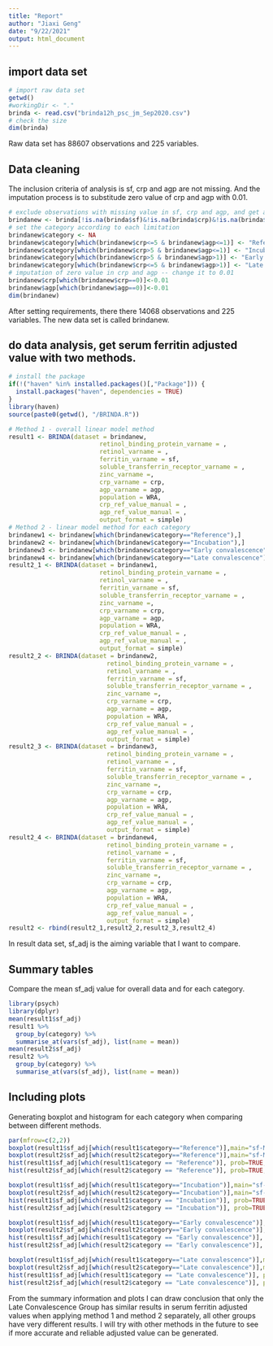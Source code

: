 ```yaml
---
title: "Report"
author: "Jiaxi Geng"
date: "9/22/2021"
output: html_document
---
```


## import data set
```r
# import raw data set
getwd()
#workingDir <- "."
brinda <- read.csv("brinda12h_psc_jm_Sep2020.csv")
# check the size
dim(brinda)
```
Raw data set has 88607 observations and 225 variables.

## Data cleaning
The inclusion criteria of analysis is sf, crp and agp are not missing. And the imputation process is to substitude zero value of crp and agp with 0.01.
```r
# exclude observations with missing value in sf, crp and agp, and get a new data set I am going to focusing on
brindanew <- brinda[!is.na(brinda$sf)&!is.na(brinda$crp)&!is.na(brinda$agp), ]
# set the category according to each limitation
brindanew$category <- NA
brindanew$category[which(brindanew$crp<=5 & brindanew$agp<=1)] <- "Reference"
brindanew$category[which(brindanew$crp>5 & brindanew$agp<=1)] <- "Incubation"
brindanew$category[which(brindanew$crp>5 & brindanew$agp>1)] <- "Early convalescence"
brindanew$category[which(brindanew$crp<=5 & brindanew$agp>1)] <- "Late convalescence"
# imputation of zero value in crp and agp -- change it to 0.01
brindanew$crp[which(brindanew$crp==0)]<-0.01
brindanew$agp[which(brindanew$agp==0)]<-0.01
dim(brindanew)
```
After setting requirements, there there 14068 observations and 225 variables. The new data set is called brindanew.

## do data analysis, get serum ferritin adjusted value with two methods.
```r
# install the package
if(!("haven" %in% installed.packages()[,"Package"])) {
  install.packages("haven", dependencies = TRUE)
}
library(haven)
source(paste0(getwd(), "/BRINDA.R"))

# Method 1 - overall linear model method
result1 <- BRINDA(dataset = brindanew,
                         retinol_binding_protein_varname = ,
                         retinol_varname = ,
                         ferritin_varname = sf,
                         soluble_transferrin_receptor_varname = , 
                         zinc_varname =,
                         crp_varname = crp, 
                         agp_varname = agp,
                         population = WRA, 
                         crp_ref_value_manual = , 
                         agp_ref_value_manual = , 
                         output_format = simple)
# Method 2 - linear model method for each category
brindanew1 <- brindanew[which(brindanew$category=="Reference"),]
brindanew2 <- brindanew[which(brindanew$category=="Incubation"),]
brindanew3 <- brindanew[which(brindanew$category=="Early convalescence"),]
brindanew4 <- brindanew[which(brindanew$category=="Late convalescence"),]
result2_1 <- BRINDA(dataset = brindanew1,
                         retinol_binding_protein_varname = ,
                         retinol_varname = ,
                         ferritin_varname = sf,
                         soluble_transferrin_receptor_varname = , 
                         zinc_varname =,
                         crp_varname = crp, 
                         agp_varname = agp,
                         population = WRA, 
                         crp_ref_value_manual = , 
                         agp_ref_value_manual = , 
                         output_format = simple)
result2_2 <- BRINDA(dataset = brindanew2,
                           retinol_binding_protein_varname = ,
                           retinol_varname = ,
                           ferritin_varname = sf,
                           soluble_transferrin_receptor_varname = , 
                           zinc_varname =,
                           crp_varname = crp, 
                           agp_varname = agp,
                           population = WRA, 
                           crp_ref_value_manual = , 
                           agp_ref_value_manual = , 
                           output_format = simple)
result2_3 <- BRINDA(dataset = brindanew3,
                           retinol_binding_protein_varname = ,
                           retinol_varname = ,
                           ferritin_varname = sf,
                           soluble_transferrin_receptor_varname = , 
                           zinc_varname =,
                           crp_varname = crp, 
                           agp_varname = agp,
                           population = WRA, 
                           crp_ref_value_manual = , 
                           agp_ref_value_manual = , 
                           output_format = simple)
result2_4 <- BRINDA(dataset = brindanew4,
                           retinol_binding_protein_varname = ,
                           retinol_varname = ,
                           ferritin_varname = sf,
                           soluble_transferrin_receptor_varname = , 
                           zinc_varname =,
                           crp_varname = crp, 
                           agp_varname = agp,
                           population = WRA, 
                           crp_ref_value_manual = , 
                           agp_ref_value_manual = , 
                           output_format = simple)
result2 <- rbind(result2_1,result2_2,result2_3,result2_4)
```
In result data set, sf_adj is the aiming variable that I want to compare.

## Summary tables
Compare the mean sf_adj value for overall data and for each category.
```r
library(psych)
library(dplyr)
mean(result1$sf_adj)
result1 %>%
  group_by(category) %>%
  summarise_at(vars(sf_adj), list(name = mean))
mean(result2$sf_adj)
result2 %>%
  group_by(category) %>%
  summarise_at(vars(sf_adj), list(name = mean))
```

## Including plots
Generating boxplot and histogram for each category when comparing between different methods.
```r
par(mfrow=c(2,2))
boxplot(result1$sf_adj[which(result1$category=="Reference")],main="sf-Method1", xlab="Reference",ylab="Serum ferritin",ylim=c(0,50))
boxplot(result2$sf_adj[which(result2$category=="Reference")],main="sf-Method2", xlab="Reference",ylab="Serum ferritin",ylim=c(0,50))
hist(result1$sf_adj[which(result1$category == "Reference")], prob=TRUE, xlab="Serum ferritin", main="sf-Method1",xlim=c(0,150))
hist(result2$sf_adj[which(result2$category == "Reference")], prob=TRUE, xlab="Serum ferritin", main="sf-Method2",xlim=c(0,150))

boxplot(result1$sf_adj[which(result1$category=="Incubation")],main="sf-Method1", xlab="Incubation",ylab="Serum ferritin",ylim=c(0,50))
boxplot(result2$sf_adj[which(result2$category=="Incubation")],main="sf-Method2", xlab="Incubation",ylab="Serum ferritin",ylim=c(0,50))
hist(result1$sf_adj[which(result1$category == "Incubation")], prob=TRUE, xlab="Serum ferritin", main="sf-Method1",xlim=c(0,150))
hist(result2$sf_adj[which(result2$category == "Incubation")], prob=TRUE, xlab="Serum ferritin", main="sf-Method2",xlim=c(0,150))

boxplot(result1$sf_adj[which(result1$category=="Early convalescence")],main="sf-Method1", xlab="Early convalescence",ylab="Serum ferritin",ylim=c(0,50))
boxplot(result2$sf_adj[which(result2$category=="Early convalescence")],main="sf-Method2", xlab="Early convalescence",ylab="Serum ferritin",ylim=c(0,50))
hist(result1$sf_adj[which(result1$category == "Early convalescence")], prob=TRUE, xlab="Serum ferritin", main="sf-Method1",xlim=c(0,150))
hist(result2$sf_adj[which(result2$category == "Early convalescence")], prob=TRUE, xlab="Serum ferritin", main="sf-Method2",xlim=c(0,150))

boxplot(result1$sf_adj[which(result1$category=="Late convalescence")],main="sf-Method1", xlab="Late convalescence",ylab="Serum ferritin",ylim=c(0,50))
boxplot(result2$sf_adj[which(result2$category=="Late convalescence")],main="sf-Method2", xlab="Late convalescence",ylab="Serum ferritin",ylim=c(0,50))
hist(result1$sf_adj[which(result1$category == "Late convalescence")], prob=TRUE, xlab="Serum ferritin", main="sf-Method1",xlim=c(0,150))
hist(result2$sf_adj[which(result2$category == "Late convalescence")], prob=TRUE, xlab="Serum ferritin", main="sf-Method2",xlim=c(0,150))
```
From the summary information and plots I can draw conclusion that only the Late Convalescence Group has similar results in serum ferritin adjusted values when applying method 1 and method 2 separately, all other groups have very different results. I will try with other methods in the future to see if more accurate and reliable adjusted value can be generated.
